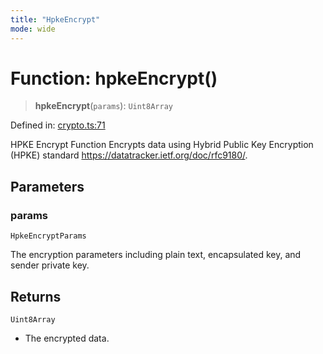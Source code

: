 ```yaml
---
title: "HpkeEncrypt"
mode: wide
---
```

  
# Function: hpkeEncrypt()

> **hpkeEncrypt**(`params`): `Uint8Array`

Defined in: [crypto.ts:71](https://github.com/tkhq/sdk/blob/ee72856c3f450731d7501ab05001215768b71500/packages/crypto/src/crypto.ts#L71)

HPKE Encrypt Function
Encrypts data using Hybrid Public Key Encryption (HPKE) standard https://datatracker.ietf.org/doc/rfc9180/.

## Parameters

### params

`HpkeEncryptParams`

The encryption parameters including plain text, encapsulated key, and sender private key.

## Returns

`Uint8Array`

- The encrypted data.
